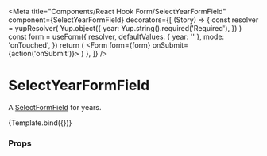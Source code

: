 
<Meta
  title="Components/React Hook Form/SelectYearFormField"
  component={SelectYearFormField}
  decorators={[
    (Story) => {
      const resolver = yupResolver(
        Yup.object({
          year: Yup.string().required('Required'),
        })
      )
      const form = useForm({
        resolver,
        defaultValues: { year: '' },
        mode: 'onTouched',
      })
      return (
        <Form form={form} onSubmit={action('onSubmit')}>
          <Story />
        </Form>
      )
    },
  ]}
/>

# SelectYearFormField

A [SelectFormField](../?path=/docs/components-reacthookform-selectformfield--default-story) for years.


<Canvas>
  <Story
    name="Default"
    args={{
      name: 'year',
      label: 'Year of birth',
      from: 2018,
      to: new Date().getFullYear(),
    }}
    argTypes={{
      disabled: { type: 'boolean' },
      required: { type: 'boolean' },
    }}
  >
    {Template.bind({})}
  </Story>
</Canvas>

### Props

<ArgsTable story="Default" />
